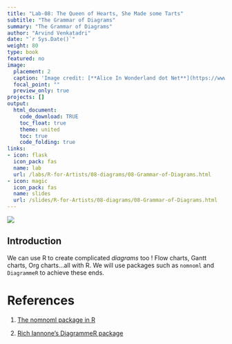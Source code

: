 ```yaml
---
title: "Lab-08: The Queen of Hearts, She Made some Tarts"
subtitle: "The Grammar of Diagrams"
summary: "The Grammar of Diagrams"
author: "Arvind Venkatadri"
date: "`r Sys.Date()`"
weight: 80
type: book
featured: no
image:
  placement: 2
  caption: 'Image credit: [**Alice In Wonderland dot Net**](https://www.alice-in-wonderland.net/)'
  focal_point: ""
  preview_only: true
projects: []
output: 
  html_document:
    code_download: TRUE
    toc_float: true
    theme: united
    toc: true
    code_folding: true
links:
- icon: flask
  icon_pack: fas
  name: lab
  url: /labs/R-for-Artists/08-diagrams/08-Grammar-of-Diagrams.html
- icon: magic
  icon_pack: fas
  name: slides
  url: /slides/R-for-Artists/08-diagrams/08-Grammar-of-Diagrams.html
---
```


![](featured.jpg)


## Introduction

We can use R to create complicated *diagrams* too ! Flow charts, Gantt charts, Org charts...all with R. We will use packages such as `nomnoml` and `DiagrammeR` to achieve these ends.


# References

1. [The nomnoml package in R](https://nomnoml.com)

2. [ Rich Iannone's DiagrammeR package](https://rich-iannone.github.io/DiagrammeR/graphviz_and_mermaid.html)
